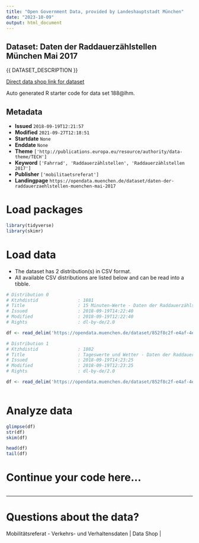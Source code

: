 ```yaml
---
title: "Open Government Data, provided by Landeshauptstadt München"
date: "2023-10-09"
output: html_document
---
```


## Dataset: Daten der Raddauerzählstellen München Mai 2017

{{ DATASET_DESCRIPTION }}

[Direct data shop link for dataset](https://opendata.muenchen.de/dataset/daten-der-raddauerzaehlstellen-muenchen-mai-2017)

Auto generated R starter code for data set 188@lhm.

## Metadata

- **Issued** `2018-09-19T12:21:57`
- **Modified** `2021-09-27T12:18:51`
- **Startdate** `None`
- **Enddate** `None`
- **Theme** `['http://publications.europa.eu/resource/authority/data-theme/TECH']`
- **Keyword** `['Fahrrad', 'Raddauerzählstellen', 'Raddauerzählstellen 2017']`
- **Publisher** `['mobilitaetsreferat']`
- **Landingpage** `https://opendata.muenchen.de/dataset/daten-der-raddauerzaehlstellen-muenchen-mai-2017`


# Load packages

```r

library(tidyverse)
library(skimr)

```

# Load data

-   The dataset has 2 distribution(s) in CSV format.
-   All available CSV distributions are listed below and can be read into a tibble.

```r

# Distribution 0
# Ktzhdistid               : 1881
# Title                    : 15 Minuten-Werte - Daten der Raddauerzählstellen München Mai 2017
# Issued                   : 2018-09-19T14:22:40
# Modified                 : 2018-09-19T12:22:40
# Rights                   : dl-by-de/2.0

df <- read_delim('https://opendata.muenchen.de/dataset/852f8c2f-e4af-4e24-9d84-45e7f9322f5d/resource/a6a5f3e9-2126-4022-ac77-3f0dcae769ff/download/rad20170515min.csv')

# Distribution 1
# Ktzhdistid               : 1882
# Title                    : Tageswerte und Wetter - Daten der Raddauerzählstellen München Mai 2017
# Issued                   : 2018-09-19T14:23:25
# Modified                 : 2018-09-19T12:23:25
# Rights                   : dl-by-de/2.0

df <- read_delim('https://opendata.muenchen.de/dataset/852f8c2f-e4af-4e24-9d84-45e7f9322f5d/resource/dccf12b3-4df3-4cdc-8b7f-2946b32cb21f/download/rad201705tage.csv')



```

# Analyze data

```r

glimpse(df)
str(df)
skim(df)

head(df)
tail(df)

```

# Continue your code here...

```r

```

------------------------------------------------------------------------

# Questions about the data?

Mobilitätsreferat - Verkehrs- und Verhaltensdaten | Data Shop | 
